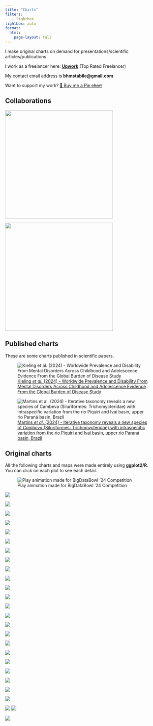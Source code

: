 ```yaml
---
title: "Charts"
filters:
   - lightbox
lightbox: auto
format: 
  html:
    page-layout: full
---
```


I make original charts on demand for presentations/scientific articles/publications

I work as a freelancer here: [**Upwork**](https://www.upwork.com/freelancers/~01b609b6016a32f6c6) (Top Rated Freelancer)

My contact email address is **bhmstabile\@gmail.com**

Want to support my work? [🥧 Buy me a Pie <s>chart</s>](https://www.buymeacoffee.com/brunomioto)

## Collaborations

::: {layout-ncol="2"}
![](figures/charts/charts-vaccines.png){width="350" description="I wrote a text for [basedosdados](https://basedosdados.org/) with a tutorial on how I made this chart of the vaccinated population using R! Check it out [here](https://medium.com/basedosdados/analisando-dados-de-vacina%C3%A7%C3%A3o-contra-covid-19-com-a-bd-49fe3db8c7f4)!"}

![](figures/charts/charts-nexo.png){fig-align="center" width="350" description="I also published a chart together with [Nexo Jornal](https://nexojornal.com.br/) about inflation and unemployment in Brazil, updating a very interesting chart! Check it out [here](https://www.nexojornal.com.br/grafico/2022/05/16/Infla%C3%A7%C3%A3o-e-desemprego-batem-recorde-e-passam-de-10-no-Brasil)!"}

:::

## Published charts

These are some charts published in scientific papers.

![[Kieling *et al*. (2024) - Worldwide Prevalence and Disability From Mental Disorders Across Childhood and Adolescence Evidence From the Global Burden of Disease Study](https://jamanetwork.com/journals/jamapsychiatry/article-abstract/2814639)](figures/charts/charts_jama.png)

![[Martins *et al*. (2024) - Iterative taxonomy reveals a new species of *Cambeva* (Siluriformes: Trichomycteridae) with intraspecific variation from the rio Piquiri and Ivaí basin, upper rio Paraná basin, Brazil](https://www.scielo.br/j/ni/a/CCGbxJbhKRs74jjnL7Rn8hN/)](figures/charts/charts_cambevaperobana.png)

## Original charts

All the following charts and maps were made entirely using **ggplot2/R**.<br>You can click on each plot to see each detail.

```{=html}
<style>
  .quarto-figure {
    position: relative;
    margin-right: 10px;
    margin-left: 10px;
  }
</style>
```

![Play animation made for BigDataBowl '24 Competition](figures/charts/animation_kaggle_small_size.gif){.lightbox group="my-gallery" description="I made this animation for the BigDataBowl '24 Competition. You can see my team's notebook at [Kaggle](https://www.kaggle.com/code/stevenpatton97/the-components-of-a-tackle-a-physics-driven-study)"}

::: {layout-ncol="2"}
![](figures/charts/scatter-nfl.png){.lightbox group="my-gallery"}

![](figures/charts/map_rj.png){.lightbox group="my-gallery"}

![](figures/charts/avocado.png){.lightbox group="my-gallery"}

![](figures/charts/rnd-players-nfl.png){.lightbox group="my-gallery"}

![](figures/charts/density-nfl.png){.lightbox group="my-gallery"}

![](figures/charts/elephant.png){.lightbox group="my-gallery"}

![](figures/charts/temp_max_mga.png){.lightbox group="my-gallery"}

![](figures/charts/pfizer_trial.png){.lightbox group="my-gallery"}

![](figures/charts/ttt-nfl.png){.lightbox group="my-gallery"}

![](figures/charts/dna_matrix.png){.lightbox group="my-gallery"}

![](figures/charts/drink-owid.png){.lightbox group="my-gallery"}

![](figures/charts/mahomes_scale.png){.lightbox group="my-gallery"}

![](figures/charts/pokemon.png){.lightbox group="my-gallery"}

![](figures/charts/us_nuclear_tests.png){.lightbox group="my-gallery"}

![](figures/charts/election-star.png){.lightbox group="my-gallery"}

![](figures/charts/spider.png){.lightbox group="my-gallery"}

![](figures/charts/epa-career-nfl.png){.lightbox group="my-gallery"}

![](figures/charts/slope-nfl.png){.lightbox group="my-gallery"}

![](figures/charts/icmbio.png){.lightbox group="my-gallery"}

![](figures/charts/omega_paper.png){.lightbox group="my-gallery"}

![](figures/charts/copacabana.png){.lightbox group="my-gallery"}

![](figures/charts/eye.png){.lightbox group="my-gallery"}
:::

::: {layout-ncol="1"}
![](figures/charts/starwars.png){.lightbox group="my-gallery2"}

![](figures/charts/github_deaths_covid_br.png){.lightbox group="my-gallery2"} ![](figures/charts/color.png){.lightbox group="my-gallery2"}

![](figures/charts/punt_J.Hekker_18.png){.lightbox group="my-gallery2"}
:::
